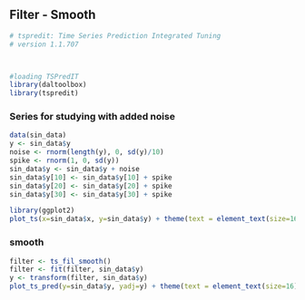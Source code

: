 ## Filter - Smooth

```r
# tspredit: Time Series Prediction Integrated Tuning
# version 1.1.707



#loading TSPredIT
library(daltoolbox) 
library(tspredit) 
```

### Series for studying with added noise

```r
data(sin_data)
y <- sin_data$y
noise <- rnorm(length(y), 0, sd(y)/10)
spike <- rnorm(1, 0, sd(y))
sin_data$y <- sin_data$y + noise
sin_data$y[10] <- sin_data$y[10] + spike
sin_data$y[20] <- sin_data$y[20] + spike
sin_data$y[30] <- sin_data$y[30] + spike
```

```r
library(ggplot2)
plot_ts(x=sin_data$x, y=sin_data$y) + theme(text = element_text(size=16))
```

### smooth

```r
filter <- ts_fil_smooth()
filter <- fit(filter, sin_data$y)
y <- transform(filter, sin_data$y)
plot_ts_pred(y=sin_data$y, yadj=y) + theme(text = element_text(size=16))
```

